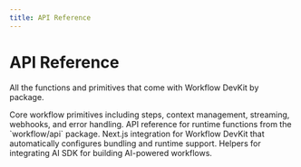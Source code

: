 ```yaml
---
title: API Reference
---
```


# API Reference

All the functions and primitives that come with Workflow DevKit by package.

<Cards>
    <Card title="workflow" href="/docs/api-reference/workflow">
        Core workflow primitives including steps, context management, streaming, webhooks, and error handling.
    </Card>
    <Card title="workflow/api" href="/docs/api-reference/workflow-api">
        API reference for runtime functions from the `workflow/api` package.
    </Card>
    <Card title="workflow/next" href="/docs/api-reference/workflow-next">
        Next.js integration for Workflow DevKit that automatically configures bundling and runtime support.
    </Card>
    <Card title="@workflow/ai" href="/docs/api-reference/workflow-ai">
        Helpers for integrating AI SDK for building AI-powered workflows.
    </Card>
</Cards>
